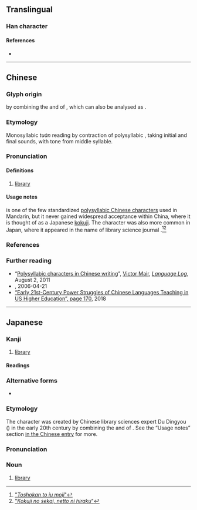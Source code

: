 {{character info}}
==Translingual==

===Han character===
{{Han char|rn=31|rad=囗|as=10|sn=13|four=|canj=WLGA|ids=⿴囗書}}

====References====
* {{Han ref|kx=0220.151|dkj=04829|dj=0452.070|hdz=10724.111|uh=5715|ud=22293}}

----

==Chinese==
{{zh-forms}}

===Glyph origin===
{{coinage|zh|Du Dingyou|in=the early 20th century|nat=Chinese|occ=library science expert|w=zh:杜定友|nobycat=1}} by combining the {{m|zh|圖}} and {{m|zh|書}} of {{m|zh|圖書館}}, which can also be analysed as {{Han compound|囗|書|ls=ic|no_och=1|no_och1=1|no_och2=1|nocap=1|t1=enclosure|t2=books}}.

===Etymology===
Monosyllabic ''tuān'' reading by contraction of polysyllabic {{m|zh|圖書館|tr=túshūguǎn}}, taking initial and final sounds, with tone from middle syllable.

===Pronunciation===
{{zh-pron
|m=tuān,túshūguǎn
|c=
|cat=n
}}

====Definitions====
{{zh-hanzi}}

# {{lb|zh|uncommon}} [[library]]

====Usage notes====
{{lang|zh|圕}} is one of the few standardized [[w:Chinese_characters#Polysyllabic_characters|polysyllabic Chinese characters]] used in Mandarin, but it never gained widespread acceptance within China, where it is thought of as a Japanese [[kokuji]]. The character was also more common in Japan, where it appeared in the name of library science journal {{ja-r|圕%[[研%究]]|^としょかん% ^けん%きゅう}}.<ref>[http://hp.vector.co.jp/authors/VA000964/html/tosho.htm "''Toshokan to iu moji''"]</ref><ref>[http://ksbookshelf.com/nozomu-oohara/Nikkei.htm "''Kokuji no sekai, netto ni hiraku''"]</ref>

===References===
<references/>

===Further reading===
* “[http://languagelog.ldc.upenn.edu/nll/?p=3330 Polysyllabic characters in Chinese writing]”, [https://web.archive.org/web/20130816205222/http://languagelog.ldc.upenn.edu/nll/?author=13 Victor Mair], ''[http://languagelog.ldc.upenn.edu/nll/ Language Log],'' August 2, 2011
* [http://www.singtaonet.com/culture/splend/t20060421_196261.html {{l|zh||“圕”字怎么念？什么意思？谁造的？}}], 2006-04-21
* [https://books.google.com/books?id=NfN0DwAAQBAJ&lpg=PA170&dq=%22Du%20Dingyou%22%20%22library%22%20%22japan%22&pg=PA170#v=onepage&q=%22Du%20Dingyou%22%20%22library%22%20%22japan%22&f=false “Early 21st-Century Power Struggles of Chinese Languages Teaching in US Higher Education”, page 170], 2018

----

==Japanese==

===Kanji===
{{ja-kanji|grade=|rs=囗10}}

# {{lb|ja|obscure}} [[library]]

====Readings====
{{ja-readings
|kanyoon=しょ<しよ
|kun=としょかん-<としよくわん-
}}

===Alternative forms===
* {{ja-r|𡆥|としょかん}}

===Etymology===
{{ja-kanjitab|yomi=k|としょかん}}

The character was created by Chinese library sciences expert Du Dingyou ({{l|ja||杜定友}}) in the early 20th century by combining the {{m|ja|圖}} and {{m|ja|書}} of {{m|ja|圖書館}}.  See the “Usage notes” section [[圕#Chinese|in the Chinese entry]] for more.

===Pronunciation===
{{ja-pron|としょかん|acc=2}}

===Noun===
{{ja-noun|としょかん|hhira=としよくわん}}

# {{lb|ja|obsolete}} {{abbreviation of|ja|図書館|dot=:|sort=としょかん}} [[library]]
#: {{ja-usex|[[w:ja:泉光|泉%光]]『[[w:ja:圕の大魔術師|'''圕'''の大%魔%術%師]]』|^いずみ% ^みつ『'''^としょかん''' の ^だい%ま%じゅつ%し』|Mitsu IZUMI, ''Magus of the '''Library''''' {{q|2017 manga}}}}